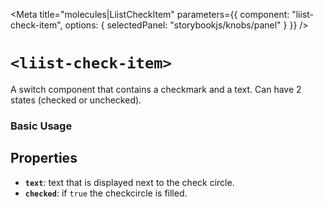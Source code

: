 
<Meta
  title="molecules|LiistCheckItem"
  parameters={{
    component: "liist-check-item",
    options: { selectedPanel: "storybookjs/knobs/panel" }
  }}
/>

# `<liist-check-item>`

A switch component that contains a checkmark and a text. Can have 2 states (checked or unchecked).

### Basic Usage
<Preview>
  <liist-check-item
    text="american"
    checked
  ></liist-check-item>
  <liist-check-item
    text="sushi"
    checked
  ></liist-check-item>
</Preview>

<Preview>
  <liist-check-item
    text="mexican"
  ></liist-check-item>
  <liist-check-item
    text="fast food"
  ></liist-check-item>
</Preview>

## Properties

- **`text`**: text that is displayed next to the check circle.
- **`checked`**: if `true` the checkcircle is filled.

